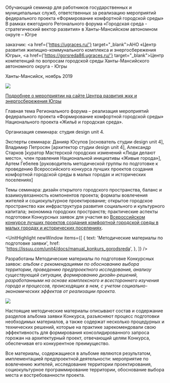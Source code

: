 
<Title>ОБУЧАЮЩИЙ СЕМИНАР ФКГС : : ХМАО</Title>

Обучающий семинар для работников государственных и муниципальных служб, ответственных за реализацию мероприятий федерального проекта «Формирование комфортной городской среды»<br/>
В рамках ежегодного Регонального форума «Городская среда - стратегический вектор развития» в Ханты-Мансийском автономном округе – Югре

заказчик: <a href={'https://ugraces.ru/'} target="_blank">АНО «Центр развития жилищно-коммунального комплекса и энергосбережения Югры»</a>, <a href={'https://gorsreda86.ugraces.ru/'} target="_blank">Центр компетенций по вопросам городской среды Ханты-Мансийского автономного округа - Югры</a>

Ханты-Мансийск, ноябрь 2019

<Image src='https://s.tmshv.com/unit4/edu_ugra-01.jpg'/>

[Подробнее о мероприятии на сайте Центра развития жкк и энергосбережения Югры](https://press.ugraces.ru/forum_2019/)

Главная тема Регионального форума – реализация мероприятий федерального проекта «Формирование комфортной городской среды» Национального проекта «Жильё и городская среда».

Организация семинара: студия design unit 4.

Эксперты семинара: Данияр Юсупов [основатель студии design unit 4], Владимир Петросян [архитектор студии design unit 4], Александр Старков [куратор Мастерской городских изменений «Люди делают место», член правления Национальной инициативы «Живые города»], Артем Гебелев [руководитель методической группы по подготовке к проведению Всероссийского конкурса лучших проектов создания комфортной городской среды в малых городах и исторических поселениях]

Темы семинара: дизайн открытого городского пространства, баланс и взаимоувязанность компонентов проекта; форматы вовлечения жителей и социокультурное проектирование; открытое городское пространство как инфраструктура развития социального и культурного капитала; экономика городских пространств; практические аспекты подготовки Конкурсных заявок для участия во [Всероссийском конкурсе лучших проектов создания комфортной городской среды в малых городах и исторических поселениях](https://konkurs.gorodsreda.ru/).

<UnitHighlight newWindow items={[
            {
                text: 'Методические материалы по подготовке заявки',
                href: 'https://issuu.com/unit4/docs/manual_konkurs_gorodsreda',
            },
        ]} />


Разработаны Методические материалы по подготовке Конкурсных заявок: _альбом с рекомендациями по обоснованию выбора территории, проведению предпроектного исследования, анализу существующей ситуации, формированию дизайн-решений, разработанными на основе комплексного и всестороннего изучения города и процессов, происходящих в нем, с учетом социально-экономических эффектов от реализации проекта._

<Image src='https://s.tmshv.com/unit4/edu_ugra-manual.jpg'/>

Настоящие методические материалы описывают состав и содержание разделов альбома заявки Конкурса, разъясняют процесс подготовки необходимых материалов, а также содержат несколько процедурных и технических решений, которые на практике зарекомендовали свою эффективность для формирования консолидированного запроса горожан на архитектурный проект, отвечающий целям Конкурса, обеспечивая его конкурентное преимущество.

Все материалы, содержащиеся в альбоме являются результатом, имплементацией предпроектной деятельности: мероприятие по вовлечению жителей, исследование территории проектирования, социокультурное программирование территории, обоснование выбора места и востребованности проекта.